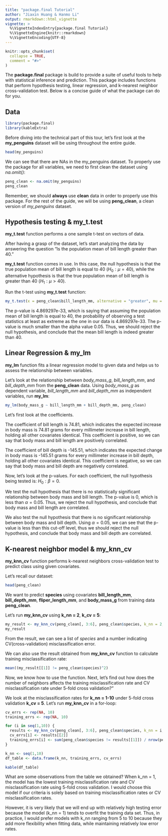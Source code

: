 ```yaml
---
title: "package.final Tutorial"
author: "Jiaxin Huang & Hanmo Li"
output: rmarkdown::html_vignette
vignette: >
  %\VignetteIndexEntry{package.final Tutorial}
  %\VignetteEngine{knitr::rmarkdown}
  %\VignetteEncoding{UTF-8}
---
```


```r
knitr::opts_chunk$set(
  collapse = TRUE,
  comment = "#>"
)
```


The **package.final** package is build to provide a suite of useful tools to help with statistical inference and prediction. This package includes functions that perform hypothesis testing, linear regression, and k-nearest neighbor cross-validation test. Below is a concise guide of what the package can do for you. 

## Data

```r
library(package.final)
library(kableExtra)
```

Before diving into the technical part of this tour, let's first look at the **my_penguins** dataset will be using throughout the entire guide. 

```r
head(my_penguins)
```

We can see that there are NAs in the my_penguins dataset. To properly use the package for all variables, we need to first clean the dataset using *na.omit()*:

```r
peng_clean <- na.omit(my_penguins)
peng_clean
```

Remember, we should **always** use **clean** data in order to properly use this package. For the rest of the guide, we will be using **peng_clean**, a clean version of *my_penguins* dataset. 

## Hypothesis testing & my_t.test

**my_t.test** function performs a one sample t-test on vectors of data. 

After having a grasp of the dataset, let's start analyzing the data by answering the question "Is the population mean of bill length greater than 40." 

**my_t.test** function comes in use. In this case, the null hypothesis is that the true population mean of bill length is equal to 40 ($H_0 : {\mu} = 40$), while the alternative hypothesis is that the true population mean of bill length is greater than 40 ($H_1 : {\mu} > 40$). 

Run the t-test using **my_t.test** function:

```r
my_t.test(x = peng_clean$bill_length_mm, alternative = "greater", mu = 40)
```

The p-value is 4.869297e-33, which is saying that assuming the population mean of bill length is equal to 40, the probability of observing a test statistics at least as extreme as the one in our data is 4.869297e-33. The p-value is much smaller than the alpha value 0.05. Thus, we should reject the null hypothesis, and conclude that the mean bill length is indeed greater than 40.

## Linear Regression & my_lm

**my_lm** function fits a linear regression model to given data and helps us to assess the relationship between variables. 

Let's look at the relationship between *body_mass_g*, *bill_length_mm*, and *bill_depth_mm* from the **peng_clean** data. Using *body_mass_g* as dependent variable, *bill_length_mm* and *bill_depth_mm* as independent variables, run **my_lm**:

```r
my_lm(body_mass_g ~ bill_length_mm + bill_depth_mm, peng_clean)
```

Let's first look at the coefficients. 

The coefficient of bill length is 74.81, which indicates the expected increase in body mass is 74.81 grams for every millimeter increase in bill length, holding all other covariates identical. This coefficient is positive, so we can say that body mass and bill length are positively correlated. 

The coefficient of bill depth is -145.51, which indicates the expected change in body mass is -145.51 grams for every millimeter increase in bill depth, holding all other covariates identical. This coefficient is negative, so we can say that body mass and bill depth are negatively correlated. 

Now, let's look at the p-values. For each coefficient, the null hypothesis being tested is: $H_0: {\beta} = 0$. 

We test the null hypothesis that there is no statistically significant relationship between body mass and bill length. The p-value is 0, which is less than ${\alpha} = 0.05$. Thus, we reject the null hypothesis, and conclude that body mass and bill length are correlated.

We also test the null hypothesis that there is no significant relationship between body mass and bill depth. Using ${\alpha} = 0.05$, we can see that the p-value is less than this cut-off level, thus we should reject the null hypothesis, and conclude that body mass and bill depth are correlated.

## K-nearest neighbor model & my_knn_cv

**my_knn_cv** function performs k-nearest neighbors cross-validation test to predict class using given covariates. 

Let's recall our dataset:

```r
head(peng_clean)
```

We want to predict **species** using covariates **bill_length_mm**, **bill_depth_mm**, **fliper_length_mm**, and **body_mass_g** from training data **peng_clean**.

Let's run **my_knn_cv** using **k_nn = 2**, **k_cv = 5**:

```r
my_result <- my_knn_cv(peng_clean[, 3:6], peng_clean$species, k_nn = 2, k_cv = 5)
my_result
```

From the result, we can see a list of *species* and a number indicating CV(cross-validation) misclassification error. 

We can also use the result obtained from **my_knn_cv** function to calculate training misclassification rate:

```r
mean((my_result[[1]] != peng_clean$species)^2)
```

Now, we know how to use the function. Next, let's find out how does the number of neighbors affects the training misclassification rate and CV misclassification rate under 5-fold cross validation?" 

We look at the misclassification rates for **k_nn = 1-10** under 5-fold cross validation **k_cv = 5**. Let's run **my_knn_cv** in a for-loop:

```r
cv_errs <- rep(NA, 10)
training_errs <- rep(NA, 10)

for (i in seq(1,10)) {
  results <- my_knn_cv(peng_clean[, 3:6], peng_clean$species, k_nn = i, k_cv = 5)
  cv_errs[i] <- results[[2]]
  training_errs[i] <- sum(peng_clean$species != results[[1]]) / nrow(peng_clean)
}

k_nn <- seq(1,10)
df_table <- data.frame(k_nn, training_errs, cv_errs)

kable(df_table)
```

What are some observations from the table we obtained? When k_nn = 1, the model has the lowest training misclassification rate and CV misclassification rate using 5-fold cross validation. I would choose this model if our criteria is solely based on training misclassification rates or CV misclassification rates. 

However, it is very likely that we will end up with relatively high testing error because the model (k_nn = 1) tends to overfit the training data set. Thus, in practice, I would prefer models with k_nn ranging from 5 to 10 because they add more flexibility when fitting data, while maintaining relatively low error rates.



